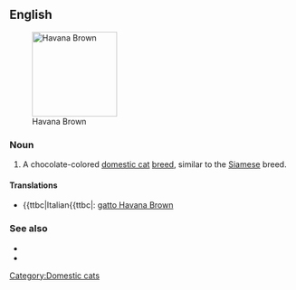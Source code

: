 ==English==
[[File:Havana Brown - c h o c o c a t.jpg|thumb|150px|right|Havana Brown]]
===Noun===
{{en-noun|sg=[[Havana]] [[brown|Brown]]}}

# A chocolate-colored [[domestic cat]] [[breed]], similar to the [[Siamese]] breed.

====Translations====
{{checktrans-top}}
*{{ttbc|Italian{{ttbc|: [[gatto Havana Brown]]
{{checktrans-mid}}

{{checktrans-bottom}}

===See also===
* {{pedia}}
* {{commonslite|Category:Havana brown}}
[[Category:Domestic cats]]
